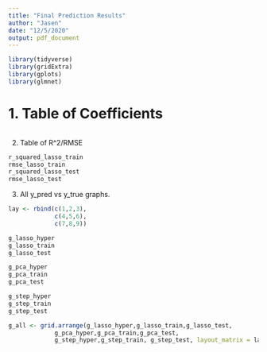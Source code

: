 ```yaml
---
title: "Final Prediction Results"
author: "Jasen"
date: "12/5/2020"
output: pdf_document
---
```



```r
library(tidyverse)
library(gridExtra)
library(gplots)
library(glmnet)
```

# 1. Table of Coefficients

```r


```

2. Table of R^2/RMSE

```r
r_squared_lasso_train
rmse_lasso_train
r_squared_lasso_test
rmse_lasso_test


```

3. All y_pred vs y_true graphs. 

```r
lay <- rbind(c(1,2,3),
             c(4,5,6),
             c(7,8,9))

g_lasso_hyper
g_lasso_train
g_lasso_test

g_pca_hyper
g_pca_train
g_pca_test

g_step_hyper
g_step_train
g_step_test

g_all <- grid.arrange(g_lasso_hyper,g_lasso_train,g_lasso_test,
             g_pca_hyper,g_pca_train,g_pca_test,
             g_step_hyper,g_step_train, g_step_test, layout_matrix = lay)
```

